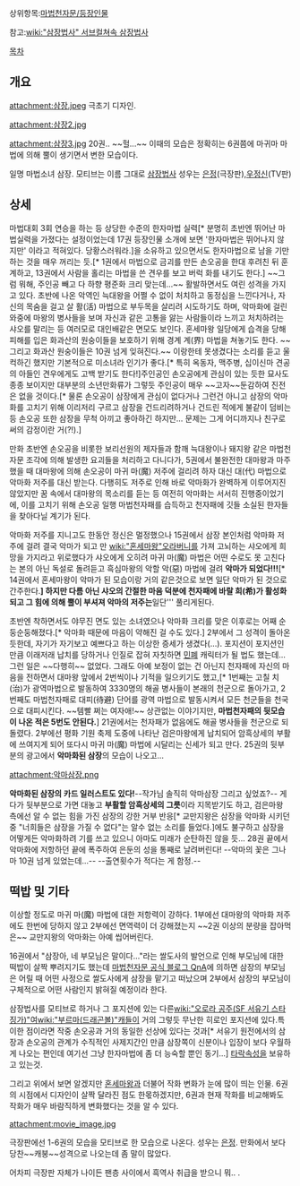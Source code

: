 상위항목:[[마법천자문/등장인물]] 

참고:[[wiki:"삼장법사" 서브컬쳐속 삼장법사]]

[[목차]]


== 개요 ==

attachment:삼장.jpeg
극초기 디자인.

attachment:삼장2.jpg

attachment:삼장3.jpg
20권.. ~~헐...~~ 이때의 모습은 정확히는 6권쯤에 마귀마 마법에 의해 뿔이 생기면서 변한 모습이다.

일명 마법소녀 삼장. 모티브는 이름 그대로 [[삼장법사]]
성우는 [[은정]](극장판),[[우정신]](TV판)


== 상세 ==
마법대회 3회 연승을 하는 등 상당한 수준의 한자마법 실력[* 분명히 초반엔 뛰어난 마법실력을 가졌다는 설정이었는데 17권 등장인물 소개에 보면 '한자마법은 뛰어나지 않지만' 이라고 적혀있다. 당황스러워라.]을 소유하고 있으면서도 한자마법으로 남을 기만하는 것을 매우 꺼리는 듯.[* 1권에서 마법으로 금괴를 만든 손오공을 한대 후려친 뒤 훈계하고, 13권에서 사람을 홀리는 마법을 쓴 견우를 보고 버럭 화를 내기도 한다.] ~~그럼 뭐해, 주인공 빼고 다 하향 평준화 크리 맞는데...~~ 활발하면서도 여린 성격을 가지고 있다. 초반에 나온 악역인 늑대왕을 어쩔 수 없이 처치하고 동정심을 느낀다거나, 자신의 목숨을 걸고 살 활(活) 마법으로 부두목을 살리려 시도하기도 하며, 악마화에 걸린 와중에 마왕의 병사들을 보며 자신과 같은 고통을 앓는 사람들이라 느끼고 처치하려는 샤오를 말리는 등 여러모로 대인배같은 면모도 보인다. 혼세마왕 일당에게 습격을 당해 피해를 입은 화과산의 원숭이들을 보호하기 위해 경계 계(界) 마법을 쳐놓기도 한다. ~~그리고 화과산 원숭이들은 10권 넘게 잊혀진다.~~ 이랑한테 못생겼다는 소리를 듣고 울컥하긴 했지만 기본적으로 미소녀라 인기가 좋다.[* 특히 옥동자, 맥주병, 십이신마 견공의 아들인 견우에게도 고백 받기도 한다!]주인공인 손오공에게 관심이 있는 듯한 묘사도 종종 보이지만 대부분의 소년만화류가 그렇듯 주인공이 매우 ~~고자~~둔감하여 진전은 없을 것이다.[* 물론 손오공이 삼장에게 관심이 없다거나 그런건 아니고 삼장의 악마화를 고치기 위해 이리저리 구르고 삼장을 건드리려하거나 건드린 적에게 불같이 덤비는 등 손오공 또한 삼장을 무척 아끼고 좋아하긴 하지만... 문제는 그게 어디까지나 친구로써의 감정이란 거(?!).]

만화 초반엔 손오공을 비롯한 보리선원의 제자들과 함깨 늑대왕이나 돼지왕 같은 마법천자문 조각에 의해 발생한 요괴들을 처리하고 다니다가, 5권에서 불완전한 대마왕과 마주했을 때 대마왕에 의해 손오공이 마귀 마(魔) 저주에 걸리려 하자 대신 대(代) 마법으로 악마화 저주를 대신 받는다. 다행히도 저주로 인해 바로 악마화가 완벽하게 이루어지진 않았지만 꿈 속에서 대마왕의 목소리를 듣는 등 여전히 악마화는 서서히 진행중이었기에, 이를 고치기 위해 손오공 일행 마법천자패를 습득하고 천자패에 깃들 소실된 한자들을 찾아다닐 계기가 된다.

악마화 저주를 지니고도 한동안 정신은 멀정했으나 15권에서 삼장 본인처럼 악마화 저주에 걸려 결국 악마가 되고 만 [[wiki:"혼세마왕"오라버니]]를 가져 고뇌하는 샤오에게 희망을 가지라고 위로했다가 샤오에게 오히려 마귀 마(魔) 마법은 어떤 수로도 못 고친다는 본의 아닌 독설로 돌려듣고 흑심마왕의 악할 악(惡) 마법에 걸려 '''악마가 되었다!!!'''[* 14권에서 혼세마왕이 악마가 된 모습이랑 거의 같은것으로 보면 일단 악마가 된 것으로 간주한다.'''] 하지만 다름 아닌 샤오의 간절한 마음 덕분에 천자패에 바랄 희(希)가 활성화 되고 그 힘에 의해 뿔이 부셔져 악마의 저주는 '''일단''' 풀리게된다.

초반엔 착하면서도 야무진 면도 있는 소녀였으나 악마화 크리를 맞은 이후로는 어째 순둥순둥해졌다.[* 악마화 때문에 마음이 약해진 걸 수도 있다.] 2부에서 그 성격이 돌아온 듯한데, 자기가 자기보고 예쁘다고 하는 이상한 증세가 생겼다(...). 포지션이 포지션인 만큼 이래저래 납치를 당하거나 인질로 잡혀 자칫하면 [[민폐]] 캐릭터가 될 법도 했는데... 그런 일은 ~~다행히~~ 없었다. 그래도 아예 보정이 없는 건 아닌지 천자패에 자신의 마음을 전하면서 대마왕 앞에서 2번씩이나 기적을 일으키기도 했고,[* 1번째는 고칠 치(治)가 광역마법으로 발동하여 3330명의 해골 병사들이 본래의 천군으로 돌아가고, 2번째도 마법천자패로 대피(待避) 단어를 광역 마법으로 발동시켜서 모든 천군들을 천국으로 대피시킨다. ~~템빨 쩌는 여자애!~~ 상관없는 이야기지만, '''마법천자패의 뒷모습이 나온 적은 5번도 안된다.'''] 21권에서는 천자패가 없음에도 해골 병사들을 천군으로 되돌렸다. 
2부에선 평화 기원 축제 도중에 나타난 검은마왕에게 납치되어 암흑상세의 부활에 쓰여지게 되어 또다시 마귀 마(魔) 마법에 시달리는 신세가 되고 만다. 25권의 뒷부분의 광고에서 '''악마화된 삼장'''의 모습이 나오고...

attachment:악마삼장.png

'''악마화된 삼장의 카드 일러스트도 있다!'''--작가님 솔직히 악마삼장 그리고 싶었죠?-- 게다가 뒷부분으로 가면 대놓고  '''부활할 암흑상세의 그릇'''이라 지목받기도 하고, 검은마왕 측에선 알 수 없는 힘을 가진 삼장의 강한 거부 반응[* 교만지왕은 삼장을 악마화 시키던 중 "너희들은 삼장을 가질 수 없다"는 알수 없는 소리를 들었다.]에도 불구하고 삼장을 어떻게든 악마화하려 기를 쓰고 있으니 아마도 미래가 순탄하진 않을 듯...
28권 끝에서 악마화에 저항하던 끝에 폭주하여 은둔의 성을 통째로 날려버린다!
--악마의 꽃은 그나마 10권 넘게 있었는데...-- --출연횟수가 적다는 게 함정.--


== 떡밥 및 기타 ==
이상할 정도로 마귀 마(魔) 마법에 대한 저항력이 강하다. 1부에선 대마왕의 악마화 저주에도 한번에 당하지 않고 2부에선 면역력이 더 강해졌는지 ~~2권 이상의 분량을 잡아먹은~~ 교만지왕의 악마화는 아예 씹어버린다.

16권에서 "삼장아, 네 부모님은 말이다…"라는 쌀도사의 발언으로 인해 부모님에 대한 떡밥이 살짝 뿌려지기도 했는데 [http://blog.naver.com/book21pub/220040152408 마법천자문 공식 블로그 QnA]에 의하면 삼장의 부모님은 어릴 때 어떤 사정으로 쌀도사에게 삼장을 맡기고 떠났으며 2부에서 삼장의 부모님이 구체적으로 어떤 사람인지 밝혀질 예정이라 한다.

삼장법사를 모티브로 하거나 그 포지션에 있는 다른[[wiki:"오로라 공주(SF 서유기 스타징가)"여]][[wiki:"부르마(드래곤볼)"캐]][[삼장법사#s-3.5|들]]이 거의 그렇듯 무난한 히로인 포지션에 있다.특이한 점이라면 작중 손오공과 거의 동일한 선상에 있다는 것과[* 서유기 원전에서의 삼장과 손오공의 관계가 수직적인 사제지간인 만큼 삼장쪽이 신분이나 입장이 보다 우월하게 나오는 편인데 여기선 그냥 한자마법에 좀 더 능숙할 뿐인 동기...] [[타락]]속성을 보유하고 있는것.

그리고 위에서 보면 알겠지만 [[혼세마왕]]과 더불어 작화 변화가  눈에 많이 띄는 인물. 6권의 시점에서 디자인이 살짝 달라진 점도 한몫하겠지만, 6권과 현재 작화를 비교해봐도 작화가 매우 바람직하게 변화했다는 것을 알 수 있다.

attachment:movie_image.jpg

극장판에선 1-6권의 모습을 모티브로 한 모습으로 나온다. 성우는 [[은정]].
만화에서 보다 당찬~~캐붕~~성격으로 나오는데 좀 말이 많았다.

어차피 극장판 자체가 나이든 팬층 사이에서 흑역사 취급을 받으니 뭐.. .

